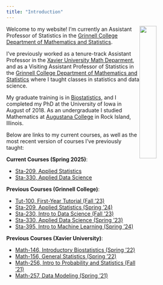 ```yaml
---
title: "Introduction"
---
```


<img style="float: right; width:30%; height:30%;" src="pphoto.jpg"> Welcome to my website! I'm currently an Assistant Professor of Statistics in the [Grinnell College Department of Mathematics and Statistics](http://www.grinnell.edu/academics/areas/math-stats).

I've previously worked as a tenure-track Assistant Professor in the [Xavier University Math Deparment](https://www.xavier.edu/mathematics-department/index), and as a Visiting Assistant Professor of Statistics in the [Grinnell College Department of Mathematics and Statistics](http://www.grinnell.edu/academics/areas/math-stats) where I taught classes in statistics and data science.

My graduate training is in [Biostatistics](https://www.public-health.uiowa.edu/biostat/), and I completed my PhD at the University of Iowa in August of 2018. As an undergraduate I studied Mathematics at [Augustana College](https://www.augustana.edu/) in Rock Island, Illinois.

Below are links to my current courses, as well as the most recent version of courses I've previously taught:

**Current Courses (Spring 2025)**:

- [Sta-209, Applied Statistics](s209s25.html)
- [Sta-330, Applied Data Science](s330s25.html)

**Previous Courses (Grinnell College)**:

- [Tut-100, First-Year Tutorial (Fall '23)](tut23.html)
- [Sta-209, Applied Statistics (Spring '24)](s209s24.html)
- [Sta-230, Intro to Data Science (Fall '23)](s230f23.html)
- [Sta-330, Applied Data Science (Spring '23)](sta330s23.html)
- [Sta-395, Intro to Machine Learning (Spring '24)](MLs24.html)
    
**Previous Courses (Xavier University)**:

- [Math-146, Introductory Biostatistics (Spring '22)](m146s22.html)
- [Math-156, General Statistics (Spring '22)](m156s22.html)
- [Math-256, Intro to Probability and Statistics (Fall '21)](m256f21.html)
- [Math-257, Data Modeling (Spring '21)](m257s21.html)
    
